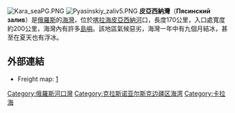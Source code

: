[[Image:Kara_seaPG.PNG|thumb]]
[[Image:Pyasinskiy_zaliv5.PNG|thumb]]
'''皮亞西納灣'''（'''Пясинский залив'''）是[[俄羅斯|俄羅斯]]的[[海灣|海灣]]，位於[[喀拉海|喀拉海]][[皮亞西納河|皮亞西納河]]口，長度170公里，入口處寬度約200公里，海灣內有許多[[島嶼|島嶼]]。該地區氣候惡劣，海灣一年中有九個月結冰，甚至在夏天也有浮冰。

==外部連結==
* Freight map: [https://web.archive.org/web/20110719062953/http://www.e-river.ru/freight/map/Pyasina/]

{{coord|74|00|N|86|00|E|display=title}}
{{Russia-geo-stub}}
{{DEFAULTSORT:Пясинский залив}}
[[Category:俄羅斯河口灣|Category:俄羅斯河口灣]]
[[Category:克拉斯诺亚尔斯克边疆区海湾|Category:克拉斯诺亚尔斯克边疆区海湾]]
[[Category:卡拉海|Category:卡拉海]]